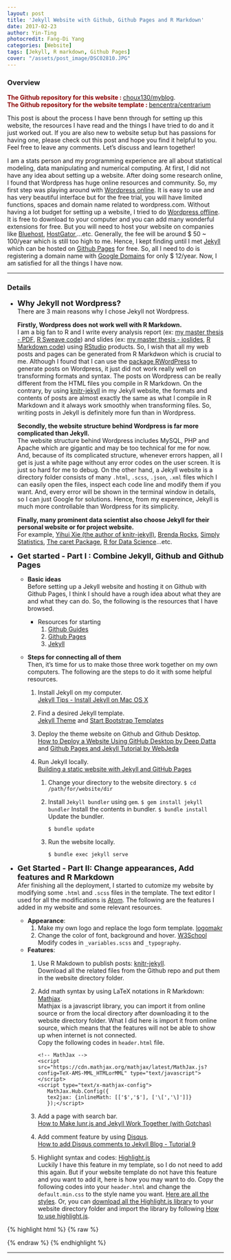 ```yaml
---
layout: post
title: 'Jekyll Website with Github, Github Pages and R Markdown'
date: 2017-02-23
author: Yin-Ting
photocredit: Fang-Di Yang
categories: [Website]
tags: [Jekyll, R markdown, Github Pages]
cover: "/assets/post_image/DSC02810.JPG"
---
```

### Overview
**<font color="darkred">The Github repository for this website : </font>** [choux130/myblog](https://github.com/choux130/myblog). <br />
**<font color="darkred">The Github repository for the website template : </font>** [bencentra/centrarium](https://github.com/bencentra/centrarium)

This post is about the process I have benn through for setting up this website, the resources I have read and the things I have tried to do and it just worked out. If you are also new to website setup but has passions for having one, please check out this post and hope you find it helpful to you. Feel free to leave any comments. Let's discuss and learn together! 

I am a stats person and my programming experience are all about statistical modeling, data manipulating and numerical computing. At first, I did not have any idea about setting up a website. After doing some research online, I found that Wordpress has huge online resources and community. So, my first step was playing around with [Wordpress online](https://wordpress.com/start/design-type-with-store). It is easy to use and has very beautiful interface but for the free trial, you will have limited functions, spaces and domain name related to wordpress.com. Without having a lot budget for setting up a website, I tried to do [Wordpress offline](https://wordpress.org/download/). It is free to download to your computer and you can add many wonderful extensions for free. But you will need to host your website on companies like [Bluehost](https://www.bluehost.com), [HostGator](http://www.hostgator.com),...etc. Generally, the fee will be around \$ 50 ~ 100/year which is still too high to me. Hence, I kept finding until I met [Jekyll](https://jekyllrb.com/) which can be hosted on [Github Pages](https://pages.github.com/) for free. So, all I need to do is registering a domain name with [Google Domains](https://domains.google) for only \$ 12/year. Now, I am satisfied for all the things I have now. 

***

### Details
* **<font size="4">Why Jekyll not Wordpress? </font>** <br />
  There are 3 main reasons why I chose Jekyll not Wordpress. 
  
  **Firstly, Wordpress does not work well with R Markdown.** <br />
  I am a big fan to R and I write every analysis report (ex: [my master thesis - PDF](https://choux130.github.io/text_for_thesis/final_text.pdf), [R Sweave code](https://github.com/choux130/text_for_thesis)) and slides (ex: [my master thesis - ioslides](https://choux130.github.io/slide_thesis_ioslides/#1), [R Markdown code](https://github.com/choux130/slide_thesis_ioslides)) using [RStudio](https://www.rstudio.com/) products. So, I wish that all my web posts and pages can be generated from R Markdwon which is crucial to me. Although I found that I can use the [package RWordPress](https://yihui.name/knitr/demo/wordpress/) to generate posts on Wordpress, it just did not work really well on transforming formats and syntax. The posts on Wordpress can be really different from the HTML files you compile in R Markdown. On the contrary, by using [knitr-jekyll](https://github.com/yihui/knitr-jekyll) in my Jekyll website, the formats and contents of posts are almost exactly the same as what I compile in R Markdown and it always work smoothly when transforming files. So, writing posts in Jekyll is definitely more fun than in Wordpress. 
  
  **Secondly, the website structure behind Wordpress is far more complicated than Jekyll.** <br />
  The website structure behind Wordpress includes MySQL, PHP and Apache which are gigantic and may be too technical for me for now. And, because of its complicated structure, whenever errors happen, all I get is just a white page without any error codes on the user screen. It is just so hard for me to debug. On the other hand, a Jekyll website is a directory folder consists of many `.html`, `.scss`, `.json`, `.xml` files which I can easily open the files, inspect each code line and modify them if you want. And, every error will be shown in the terminal window in details, so I can just Google for solutions. Hence, from my expereince, Jekyll is much more controllable than Wordpress for its simplicity. 
  
  **Finally, many prominent data scientist also choose Jekyll for their personal website or for project website.** <br /> 
  For example, [Yihui Xie (the author of knitr-jekyll)](https://yihui.name), [Brenda Rocks](https://brendanrocks.com), [Simply Statistics](http://simplystatistics.org), [The caret Package](http://topepo.github.io/caret/index.html), [R for Data Science](http://r4ds.had.co.nz)...etc. 

* **<font size="4">Get started - Part I : Combine Jekyll, Github and Github Pages</font>** <br />
  * **Basic ideas** <br />
  Before setting up a Jekyll website and hosting it on Github with Github Pages, I think I should have a rough idea about what they are and what they can do. So, the following is the resources that I have browsed.
  
    * Resources for starting
      1. [Github Guides](https://guides.github.com)
      2. [Github Pages](https://pages.github.com)
      3. [Jekyll](https://jekyllrb.com)
    
  * **Steps for connecting all of them** <br />
  Then, it's time for us to make those three work together on my own computers. The following are the steps to do it with some helpful resources. 
  
    1. Install Jekyll on my computer. <br /> 
    [Jekyll Tips - Install Jekyll on Mac OS X](http://jekyll.tips/jekyll-casts/install-jekyll-on-os-x/)
    2. Find a desired Jekyll template. <br />
    [Jekyll Theme](http://jekyllthemes.org) and [Start Bootstrap Templates](https://startbootstrap.com/template-categories/all/)
    3. Deploy the theme website on Github and Github Desktop. <br />
    [How to Deploy a Website Using GitHub Desktop by Deep Datta](https://www.youtube.com/watch?v=39hnYDC_o9U) and [Github Pages and Jekyll Tutorial by WebJeda](https://www.youtube.com/channel/UCbOO7d0vVo0kIrkd7m32irg)
    4. Run Jekyll locally. <br />
    [Building a static website with Jekyll and GitHub Pages](http://programminghistorian.org/lessons/building-static-sites-with-jekyll-github-pages#section3a)
      
        1. Change your directory to the website directory. 
            ```
            $ cd /path/for/website/dir
            ```
        2. Install `Jekyll bundler` using `gem`. 
            ```
            $ gem install jekyll bundler
            ```
           Install the contents in bundler. 
            ```
            $ bundle install 
            ```
            Update the bundler.
          
            ```
            $ bundle update
            ```
        3. Run the website locally.
          
            ```
            $ bundle exec jekyll serve
            ```
          


          
* **<font size="4">Get Started - Part II: Change appearances, Add features and R Markdown</font>** <br />
  Afer finishing all the deployment, I started to cutomize my website by modifying some `.html` and `.scss` files in the template. The text editor I used for all the modifications is [Atom](https://atom.io). The following are the features I added in my website and some relevant resources. 

  * **Appearance**:
    1. Make my own logo and replace the logo form template. [logomakr](https://logomakr.com)  
    2. Change the color of font, background and hover. [W3School](https://www.w3schools.com/colors/colors_picker.asp) <br />
      Modify codes in `_variables.scss` and `_typography`. 
      
  * **Features**: 
    1. Use R Makdown to publish posts:  [knitr-jekyll](https://github.com/yihui/knitr-jekyll). <br /> 
       Download all the related files from the Github repo and put them in the website directory folder. 
    2. Add math syntax by using LaTeX notations in R Markdown: [Mathjax](http://docs.mathjax.org/en/latest/start.html). <br />
    Mathjax is a javascript library, you can import it from online source or from the local directory after downloading it to the website directory folder. What I did here is import it from online source, which means that the features will not be able to show up when internet is not connected.<br />
       Copy the following codes in `header.html` file. 
       
       ```
       <!-- MathJax -->
       <script src="https://cdn.mathjax.org/mathjax/latest/MathJax.js?config=TeX-AMS-MML_HTMLorMML" type="text/javascript"></script>
       <script type="text/x-mathjax-config">
          MathJax.Hub.Config({
          tex2jax: {inlineMath: [['$','$'], ['\[','\]']]}
          });</script>
       ```  
    4. Add a page with search bar. <br />
    [How to Make lunr.js and Jekyll Work Together (with Gotchas)](http://rayhightower.com/blog/2016/01/04/how-to-make-lunrjs-jekyll-work-together/) 
    5. Add comment feature by using [Disqus](https://disqus.com). <br />
    [How to add Disqus comments to Jekyll Blog - Tutorial 9](https://www.youtube.com/watch?v=etvHFmVCvj8)
    6. Highlight syntax and codes:  [Highlight.js](https://highlightjs.org) <br />
    Luckily I have this feature in my template, so I do not need to add this again. But if your website template do not have this feature and you want to add it, here is how you may want to do. Copy the following codes into your `header.html` and change the `default.min.css` to the style name you want. [Here are all the styles](https://highlightjs.org/static/demo/). Or, you can [download all the Highlight.js library](https://highlightjs.org/download/) to your website directory folder and import the library by following [How to use highlight.js](https://highlightjs.org/usage/). 

{% highlight html %}
{% raw %}
<link rel="stylesheet"  href="//cdnjs.cloudflare.com/ajax/libs/highlight.js/9.9.0/styles/default.min.css">
<script src="//cdnjs.cloudflare.com/ajax/libs/highlight.js/9.9.0/highlight.min.js"></script>
{% endraw %}
{% endhighlight %}
      
  

***